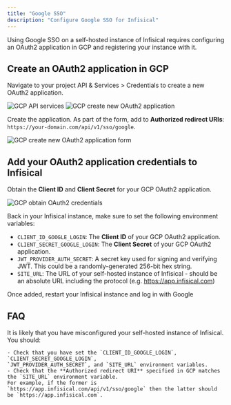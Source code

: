 ```yaml
---
title: "Google SSO"
description: "Configure Google SSO for Infisical"
---
```


Using Google SSO on a self-hosted instance of Infisical requires configuring an OAuth2 application in GCP and registering your instance with it.

## Create an OAuth2 application in GCP

Navigate to your project API & Services > Credentials to create a new OAuth2 application.
    
![GCP API services](../../../images/sso/google/api-services.png)
![GCP create new OAuth2 application](../../../images/sso/google/new-app.png)

Create the application. As part of the form, add to **Authorized redirect URIs**: `https://your-domain.com/api/v1/sso/google`.

![GCP create new OAuth2 application form](../../../images/sso/google/new-app-form.png)

## Add your OAuth2 application credentials to Infisical
   
Obtain the **Client ID** and **Client Secret** for your GCP OAuth2 application.

![GCP obtain OAuth2 credentials](../../../images/sso/google/credentials.png)
   
Back in your Infisical instance, make sure to set the following environment variables:

- `CLIENT_ID_GOOGLE_LOGIN`: The **Client ID** of your GCP OAuth2 application.
- `CLIENT_SECRET_GOOGLE_LOGIN`: The **Client Secret** of your GCP OAuth2 application.
- `JWT_PROVIDER_AUTH_SECRET`: A secret key used for signing and verifying JWT. This could be a randomly-generated 256-bit hex string.
- `SITE_URL`: The URL of your self-hosted instance of Infisical - should be an absolute URL including the protocol (e.g. https://app.infisical.com)
   
Once added, restart your Infisical instance and log in with Google

## FAQ

<AccordionGroup>
  <Accordion title="Why is Google SSO not working?">
    It is likely that you have misconfigured your self-hosted instance of Infisical. You should:

    - Check that you have set the `CLIENT_ID_GOOGLE_LOGIN`, `CLIENT_SECRET_GOOGLE_LOGIN`, 
    `JWT_PROVIDER_AUTH_SECRET`, and `SITE_URL` environment variables.
    - Check that the **Authorized redirect URI** specified in GCP matches the `SITE_URL` environment variable.
    For example, if the former is `https://app.infisical.com/api/v1/sso/google` then the latter should be `https://app.infisical.com`.
  </Accordion>
</AccordionGroup>